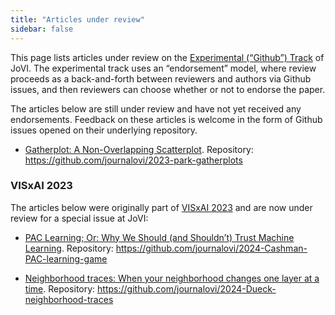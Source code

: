 ```yaml
---
title: "Articles under review"
sidebar: false
---
```


This page lists articles under review on the [Experimental ("Github") Track](submit.qmd#experimental) of JoVI. The experimental track uses an "endorsement" model, where review proceeds as a back-and-forth between reviewers and authors via Github issues, and then reviewers can choose whether or not to endorse the paper. 

The articles below are still under review and have not yet received any endorsements. Feedback on these articles is welcome in the form of Github issues opened on their underlying repository.

- [Gatherplot: A Non-Overlapping Scatterplot](https://www.journalovi.org/2023-park-gatherplots/). Repository: <https://github.com/journalovi/2023-park-gatherplots>

### VISxAI 2023 

The articles below were originally part of [VISxAI 2023](https://visxai.io/) and are now under review for a special issue at JoVI:

- [PAC Learning; Or: Why We Should (and Shouldn't) Trust Machine Learning](https://www.journalovi.org/2024-Cashman-PAC-learning-game/). Repository: <https://github.com/journalovi/2024-Cashman-PAC-learning-game>

- [Neighborhood traces: When your neighborhood changes one layer at a time](http://journalovi.org/2024-Dueck-neighborhood-traces/). Repository: <https://github.com/journalovi/2024-Dueck-neighborhood-traces>
